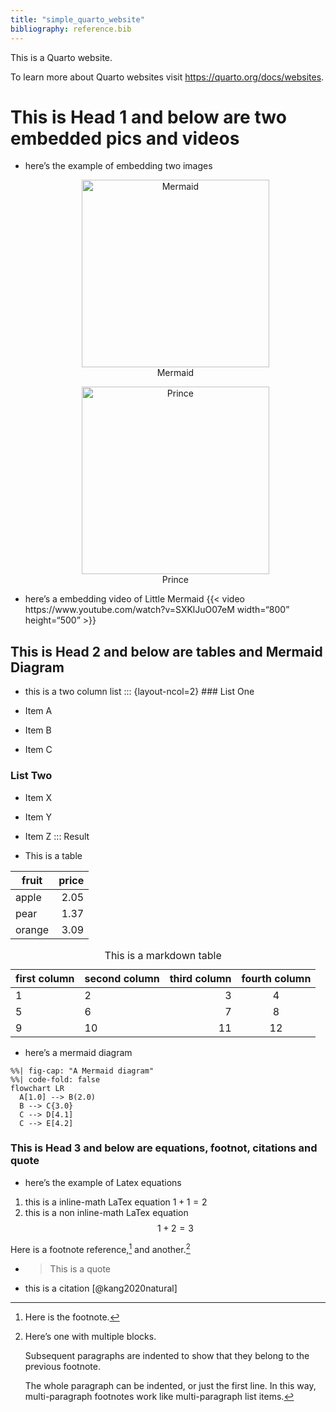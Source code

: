 ```yaml
---
title: "simple_quarto_website"
bibliography: reference.bib
---
```


This is a Quarto website.

To learn more about Quarto websites visit <https://quarto.org/docs/websites>.


# This is Head 1 and below are two embedded pics and videos
- here's the example of embedding two images
<center>![Mermaid](images/Merimaid.png){width=300}</center>
<center>![Prince](images/Prince.png){width=300}</center>

- here's a embedding video of Little Mermaid
{{< video https://www.youtube.com/watch?v=SXKlJuO07eM width=“800” height=“500” >}} 
  
## This is Head 2 and below are tables and Mermaid Diagram

- this is a two column list 
::: {layout-ncol=2}
### List One

- Item A
- Item B
- Item C

### List Two

- Item X
- Item Y
- Item Z
:::
Result

- This is a table
  
fruit| price
-----|-----:
apple|2.05
pear|1.37
orange|3.09


| first column | second column | third column | fourth column |
|---------|:-----|------:|:------:|
| 1     | 2   |    3 |   4  |
| 5     | 6  |   7 |  8   |
| 9       | 10    |    11 |   12   |

: This is a markdown table

- here's a mermaid diagram
```mermaid
%%| fig-cap: "A Mermaid diagram"
%%| code-fold: false
flowchart LR
  A[1.0] --> B(2.0)
  B --> C{3.0}
  C --> D[4.1]
  C --> E[4.2]
```


### This is Head 3 and below are equations, footnot, citations and quote
- here's the example of Latex equations
1. this is a inline-math LaTex equation $1+1=2$
2. this is a non inline-math LaTex equation $$1+2=3$$




Here is a footnote reference,[^1] and another.[^longnote]

[^1]: Here is the footnote.

[^longnote]: Here's one with multiple blocks.

    Subsequent paragraphs are indented to show that they belong to the previous footnote.

    The whole paragraph can be indented, or just the first
    line.  In this way, multi-paragraph footnotes work like
    multi-paragraph list items.



- > This is a quote

- this is a citation [@kang2020natural]